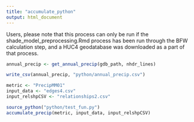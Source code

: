 ```yaml
---
title: "accumulate_python"
output: html_document
---
```


Users, please note that this process can only be run if the shade_model_preprocessing.Rmd
process has been run through the BFW calculation step, and a HUC4 geodatabase was
downloaded as a part of that process. 


```r
annual_precip <- get_annual_precip(gdb_path, nhdr_lines)

write_csv(annual_precip, "python/annual_precip.csv")
```

```r
metric <- "PrecipMM01"
input_data <- "edges4.csv"
input_relshpCSV <- "relationships2.csv"
```

```r
source_python("python/test_fun.py")
accumulate_precip(metric, input_data, input_relshpCSV)
```

